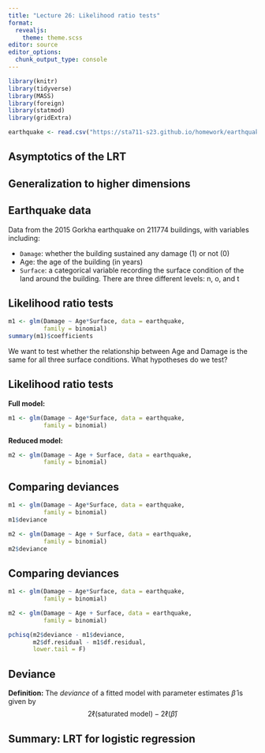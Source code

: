 ```yaml
---
title: "Lecture 26: Likelihood ratio tests"
format: 
  revealjs:
    theme: theme.scss
editor: source
editor_options: 
  chunk_output_type: console
---
```


```r
library(knitr)
library(tidyverse)
library(MASS)
library(foreign)
library(statmod)
library(gridExtra)

earthquake <- read.csv("https://sta711-s23.github.io/homework/earthquake_small.csv")

```

## Asymptotics of the LRT

## Generalization to higher dimensions


## Earthquake data

Data from the 2015 Gorkha earthquake on 211774 buildings, with variables including:

* `Damage`: whether the building sustained any damage (1) or not (0)
* Age: the age of the building (in years)
* `Surface`: a categorical variable recording the surface condition of the land around the building. There are three different levels: n, o, and t


## Likelihood ratio tests

```r
m1 <- glm(Damage ~ Age*Surface, data = earthquake,
          family = binomial)
summary(m1)$coefficients
```

We want to test whether the relationship between Age and Damage is the same for all three surface conditions. What hypotheses do we test?


## Likelihood ratio tests

**Full model:**

```r
m1 <- glm(Damage ~ Age*Surface, data = earthquake,
          family = binomial)
```

**Reduced model:**

```r
m2 <- glm(Damage ~ Age + Surface, data = earthquake,
          family = binomial)
```


## Comparing deviances

```r
m1 <- glm(Damage ~ Age*Surface, data = earthquake,
          family = binomial)
m1$deviance

m2 <- glm(Damage ~ Age + Surface, data = earthquake,
          family = binomial)
m2$deviance
```

## Comparing deviances

```r
m1 <- glm(Damage ~ Age*Surface, data = earthquake,
          family = binomial)

m2 <- glm(Damage ~ Age + Surface, data = earthquake,
          family = binomial)

pchisq(m2$deviance - m1$deviance,
       m2$df.residual - m1$df.residual,
       lower.tail = F)
```

## Deviance

**Definition:** The *deviance* of a fitted model with parameter estimates $\widehat{\beta}$ is given by
$$2 \ell(\text{saturated model}) - 2 \ell(\widehat{\beta})$$


## Summary: LRT for logistic regression


